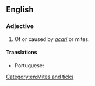 ==English==

===Adjective===
{{head|en|adjective}}

# {{label|en|medicine}} Of or caused by ''[[acarus|acari]]'' or mites.
#: {{ux|en|'''Acarine''' diseases.}}

====Translations====
{{trans-top|relating to or caused by acari}}
* Portuguese: {{t|pt|acarino}}
{{trans-mid}}
{{trans-bottom}}

[[Category:en:Mites and ticks]]